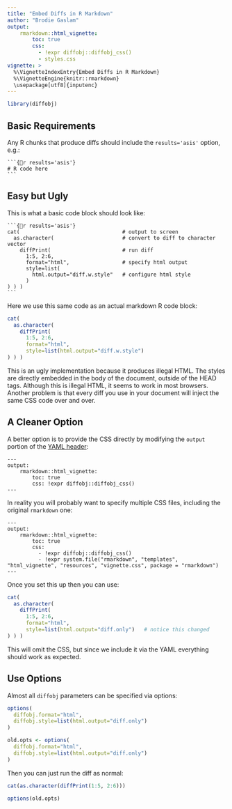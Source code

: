 ```yaml
---
title: "Embed Diffs in R Markdown"
author: "Brodie Gaslam"
output:
    rmarkdown::html_vignette:
        toc: true
        css:
          - !expr diffobj::diffobj_css()
          - styles.css
vignette: >
  %\VignetteIndexEntry{Embed Diffs in R Markdown}
  %\VignetteEngine{knitr::rmarkdown}
  \usepackage[utf8]{inputenc}
---
```


```r
library(diffobj)
```
## Basic Requirements

Any R chunks that produce diffs should include the `results='asis'` option,
e.g.:

    ```{r results='asis'}
    # R code here
    ```

## Easy but Ugly

This is what a basic code block should look like:

    ```{r results='asis'}
    cat(                                 # output to screen
      as.character(                      # convert to diff to character vector
        diffPrint(                       # run diff
          1:5, 2:6,
          format="html",                 # specify html output
          style=list(
            html.output="diff.w.style"   # configure html style
          )
    ) ) )
    ```

Here we use this same code as an actual markdown R code block:

```r
cat(
  as.character(
    diffPrint(
      1:5, 2:6,
      format="html",
      style=list(html.output="diff.w.style")
) ) )
```

This is an ugly implementation because it produces illegal HTML.  The styles are
directly embedded in the body of the document, outside of the HEAD tags.
Although this is illegal HTML, it seems to work in most browsers.  Another
problem is that every diff you use in your document will inject the same CSS
code over and over.

## A Cleaner Option

A better option is to provide the CSS directly by modifying the `output`
portion of the [YAML
header](https://bookdown.org/yihui/rmarkdown/r-package-vignette.html):

```
---
output:
    rmarkdown::html_vignette:
        toc: true
        css: !expr diffobj::diffobj_css()
---
```

In reality you will probably want to specify multiple CSS files, including the
original `rmarkdown` one:

```
---
output:
    rmarkdown::html_vignette:
        toc: true
        css:
          - !expr diffobj::diffobj_css()
          - !expr system.file("rmarkdown", "templates", "html_vignette", "resources", "vignette.css", package = "rmarkdown")
---
```

Once you set this up then you can use:

```r
cat(
  as.character(
    diffPrint(
      1:5, 2:6,
      format="html",
      style=list(html.output="diff.only")   # notice this changed
) ) )
```

This will omit the CSS, but since we include it via the YAML everything should
work as expected.

## Use Options

Almost all `diffobj` parameters can be specified via options:

```r
options(
  diffobj.format="html",
  diffobj.style=list(html.output="diff.only")
)
```
```r
old.opts <- options(
  diffobj.format="html",
  diffobj.style=list(html.output="diff.only")
)
```
Then you can just run the diff as normal:
```r
cat(as.character(diffPrint(1:5, 2:6)))
```
```r
options(old.opts)
```

